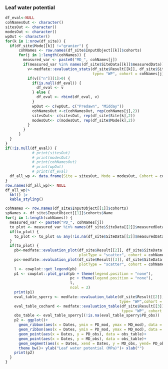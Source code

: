 
### Leaf water potential

```r
df_eval<-NULL
cohNamesOut <- character()
sitesOut <- character()
modesOut <- character()
wpOut <- character()
for(k in 1:nrow(df_site)) {
  if(df_site$Mode[[k]] !="granier") {
      cohNames <- row.names(df_site$InputObject[[k]]$cohorts)
      for(j in 1:length(cohNames)) {
        measured_var <- paste0("MD_", cohNames[j])
        if(measured_var %in% names(df_site$SiteData[[k]]$measuredData)) {
          v<-medfate::evaluation_stats(df_site$Result[[k]], df_site$SiteData[[k]]$measuredData,
                                       type= "WP", cohort = cohNames[j])
          if(v[["n"]][1]>0) {
            if(is.null(df_eval)) {
              df_eval <- v
            } else {
              df_eval <- rbind(df_eval, v)
            }
            wpOut <- c(wpOut, c("Predawn", "Midday"))
            cohNamesOut <-c(cohNamesOut, rep(cohNames[j],2))
            sitesOut<- c(sitesOut, rep(df_site$Site[k],2))
            modesOut<- c(modesOut, rep(df_site$Mode[k],2))
          }
        }
      }
  }
}
if(!is.null(df_eval)) {
            # print(sitesOut)
            # print(modesOut)
            # print(cohNamesOut)
            # print(wpOut)
            # print(df_eval)
  df_all_wp <- data.frame(Site = sitesOut, Mode = modesOut, Cohort = cohNamesOut, WP = wpOut, df_eval)
}
row.names(df_all_wp)<- NULL
df_all_wp|>
  kbl() |>
  kable_styling()
```


```r
cohNames <- row.names(df_site$InputObject[[1]]$cohorts)
spNames <- df_site$InputObject[[1]]$cohorts$Name
for(j in 1:length(cohNames)) {
  measured_var <- paste0("PD_", cohNames[j])
  to_plot <- measured_var %in% names(df_site$SiteData[[2]]$measuredData)
  if(to_plot) {
    to_plot <- to_plot && any(!is.na(df_site$SiteData[[2]]$measuredData[[measured_var]]))
  }
  if(to_plot) {
    pb<-medfate::evaluation_plot(df_site$Result[[2]], df_site$SiteData[[2]]$measuredData, type= "WP", 
                                 plotType = "scatter", cohort = cohNames[j])+labs(subtitle="Sperry")
    pc<-medfate::evaluation_plot(df_site$Result[[3]], df_site$SiteData[[3]]$measuredData, type= "WP", 
                                 plotType = "scatter", cohort = cohNames[j])+labs(subtitle="Cochard", title="")
    l <- cowplot::get_legend(pb)
    p1 <- cowplot::plot_grid(pb + theme(legend.position = "none"),
                             pc + theme(legend.position = "none"), 
                             l, 
                             ncol = 3)
    print(p1)
    eval_table_sperry <- medfate::evaluation_table(df_site$Result[[2]], df_site$SiteData[[2]]$measuredData,
                                                   type= "WP",cohort = cohNames[j])
    eval_table_cochard <- medfate::evaluation_table(df_site$Result[[3]], df_site$SiteData[[3]]$measuredData,
                                                    type= "WP", cohort = cohNames[j])
    obs_table <- eval_table_sperry[(!is.na(eval_table_sperry$PD_obs)) | (!is.na(eval_table_sperry$MD_obs)) ,]
    p2 <- ggplot()+
      geom_ribbon(aes(x = Dates, ymin = PD_mod, ymax = MD_mod), data = eval_table_sperry, alpha = 0.5, fill = "green")+
      geom_ribbon(aes(x = Dates, ymin = PD_mod, ymax = MD_mod), data = eval_table_cochard, alpha = 0.5, fill = "blue")+
      geom_point(aes(x = Dates, y = PD_obs), data = obs_table)+
      geom_point(aes(x = Dates, y = MD_obs), data = obs_table)+
      geom_segment(aes(x = Dates, xend = Dates, y = MD_obs, yend= PD_obs), data = obs_table)+
      theme_bw()+ ylab("Leaf water potential (MPa)")+ xlab("")
    print(p2)
  }
}
```